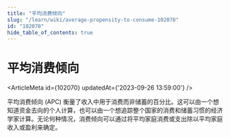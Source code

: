 ```yaml
---
title: "平均消费倾向"
slug: "/learn/wiki/average-propensity-to-consume-102070"
id: "102070"
hide_table_of_contents: true
---
```



# 平均消费倾向

<ArticleMeta id={102070} updatedAt={'2023-09-26 13:59:00'} />
<div className='border-solid border-b border-t-0 my-4 border-[var(--ifm-color-gray-300)]' />

平均消费倾向 (APC) 衡量了收入中用于消费而非储蓄的百分比。这可以由一个想知道资金去向的个人计算，也可以由一个想追踪整个国家的消费和储蓄习惯的经济学家计算。无论何种情况，消费倾向可以通过将平均家庭消费或支出除以平均家庭收入或盈利来确定。
